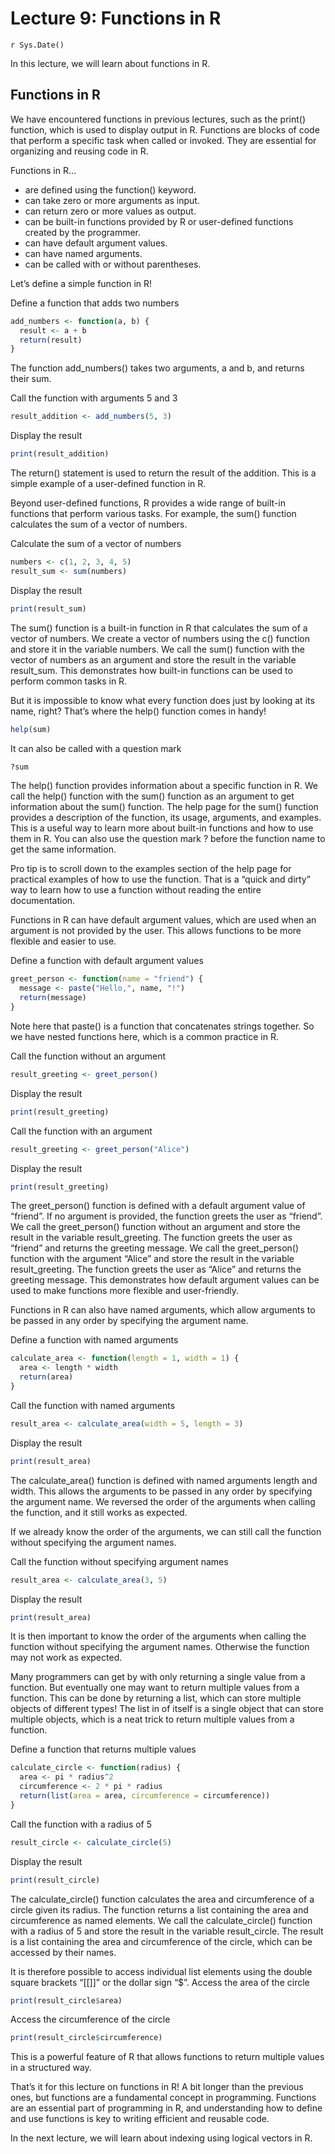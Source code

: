 # Lecture 9: Functions in R
`r Sys.Date()`

In this lecture, we will learn about functions in R.

## Functions in R

We have encountered functions in previous lectures, such as the print() function, which is used to display output in R.
Functions are blocks of code that perform a specific task when called or invoked.
They are essential for organizing and reusing code in R.

Functions in R...

- are defined using the function() keyword.
- can take zero or more arguments as input.
- can return zero or more values as output.
- can be built-in functions provided by R or user-defined functions created by the programmer.
- can have default argument values.
- can have named arguments.
- can be called with or without parentheses.

Let's define a simple function in R!

Define a function that adds two numbers

```r
add_numbers <- function(a, b) {
  result <- a + b
  return(result)
}
```

The function add_numbers() takes two arguments, a and b, and returns their sum.

Call the function with arguments 5 and 3

```r
result_addition <- add_numbers(5, 3)
```

Display the result

```r
print(result_addition)
```

The return() statement is used to return the result of the addition.
This is a simple example of a user-defined function in R.

Beyond user-defined functions, R provides a wide range of built-in functions that perform various tasks.
For example, the sum() function calculates the sum of a vector of numbers.

Calculate the sum of a vector of numbers

```r
numbers <- c(1, 2, 3, 4, 5)
result_sum <- sum(numbers)
```

Display the result

```r
print(result_sum)
```

The sum() function is a built-in function in R that calculates the sum of a vector of numbers.
We create a vector of numbers using the c() function and store it in the variable numbers.
We call the sum() function with the vector of numbers as an argument and store the result in the variable result_sum.
This demonstrates how built-in functions can be used to perform common tasks in R.

But it is impossible to know what every function does just by looking at its name, right?
That's where the help() function comes in handy!

```r
help(sum)
```

It can also be called with a question mark

```r
?sum
```

The help() function provides information about a specific function in R.
We call the help() function with the sum() function as an argument to get information about the sum() function.
The help page for the sum() function provides a description of the function, its usage, arguments, and examples.
This is a useful way to learn more about built-in functions and how to use them in R.
You can also use the question mark ? before the function name to get the same information.

Pro tip is to scroll down to the examples section of the help page for practical examples of how to use the function.
That is a "quick and dirty" way to learn how to use a function without reading the entire documentation.

Functions in R can have default argument values, which are used when an argument is not provided by the user.
This allows functions to be more flexible and easier to use.

Define a function with default argument values

```r
greet_person <- function(name = "friend") {
  message <- paste("Hello,", name, "!")
  return(message)
}
```

Note here that paste() is a function that concatenates strings together.
So we have nested functions here, which is a common practice in R.

Call the function without an argument

```r
result_greeting <- greet_person()
```

Display the result

```r
print(result_greeting)
```

Call the function with an argument

```r
result_greeting <- greet_person("Alice")
```

Display the result

```r
print(result_greeting)
```

The greet_person() function is defined with a default argument value of "friend".
If no argument is provided, the function greets the user as "friend".
We call the greet_person() function without an argument and store the result in the variable result_greeting.
The function greets the user as "friend" and returns the greeting message.
We call the greet_person() function with the argument "Alice" and store the result in the variable result_greeting.
The function greets the user as "Alice" and returns the greeting message.
This demonstrates how default argument values can be used to make functions more flexible and user-friendly.

Functions in R can also have named arguments, which allow arguments to be passed in any order by specifying the argument name.

Define a function with named arguments

```r
calculate_area <- function(length = 1, width = 1) {
  area <- length * width
  return(area)
}
```

Call the function with named arguments

```r
result_area <- calculate_area(width = 5, length = 3)
```

Display the result

```r
print(result_area)
```

The calculate_area() function is defined with named arguments length and width.
This allows the arguments to be passed in any order by specifying the argument name.
We reversed the order of the arguments when calling the function, and it still works as expected.

If we already know the order of the arguments, we can still call the function without specifying the argument names.

Call the function without specifying argument names

```r
result_area <- calculate_area(3, 5)
```

Display the result

```r
print(result_area)
```

It is then important to know the order of the arguments when calling the function without specifying the argument names.
Otherwise the function may not work as expected.

Many programmers can get by with only returning a single value from a function.
But eventually one may want to return multiple values from a function.
This can be done by returning a list, which can store multiple objects of different types!
The list in of itself is a single object that can store multiple objects,
which is a neat trick to return multiple values from a function.

Define a function that returns multiple values

```r
calculate_circle <- function(radius) {
  area <- pi * radius^2
  circumference <- 2 * pi * radius
  return(list(area = area, circumference = circumference))
}
```

Call the function with a radius of 5

```r
result_circle <- calculate_circle(5)
```

Display the result

```r
print(result_circle)
```

The calculate_circle() function calculates the area and circumference of a circle given its radius.
The function returns a list containing the area and circumference as named elements.
We call the calculate_circle() function with a radius of 5 and store the result in the variable result_circle.
The result is a list containing the area and circumference of the circle, which can be accessed by their names.

It is therefore possible to access individual list elements using the double square brackets "[[]]" or the dollar sign "$".
Access the area of the circle

```r
print(result_circle$area)
```

Access the circumference of the circle

```r
print(result_circle$circumference)
```

This is a powerful feature of R that allows functions to return multiple values in a structured way.

That's it for this lecture on functions in R! A bit longer than the previous ones, but functions are a fundamental concept in programming.
Functions are an essential part of programming in R, and understanding how to define and use functions is key
to writing efficient and reusable code.

In the next lecture, we will learn about indexing using logical vectors in R.
